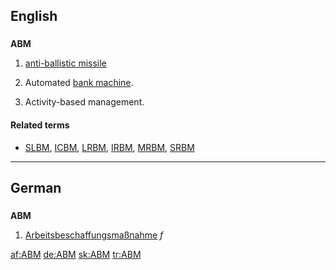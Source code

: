 ==English==

==={{initialism}}===
'''ABM'''

# {{military}} [[anti-ballistic missile]]
# {{finance}} Automated [[bank machine]].
# {{business}}  Activity-based management.

====Related terms====
* {{sense|military}} [[SLBM]], [[ICBM]], [[LRBM]], [[IRBM]], [[MRBM]], [[SRBM]]

----

==German==

==={{abbreviation}}===
'''ABM'''

# [[Arbeitsbeschaffungsmaßnahme]] ''f''

[[af:ABM]]
[[de:ABM]]
[[sk:ABM]]
[[tr:ABM]]